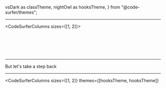   vsDark as classTheme,
  nightOwl as hooksTheme,
} from "@code-surfer/themes";



<Head>
  <title>React</title>
</Head>

---

<CodeSurferColumns sizes={[1, 2]}>

<Step subtitle="Here is a simple React component">

<GreetingLoader />

```jsx file=./src/greeting.1.1.js
```

</Step>

<Step subtitle="we want to make the 'name' editable">

<GreetingLoader />

```jsx 7 file=./src/greeting.1.1.js
```

</Step>

<Step subtitle="so we turn the component into a class">

<GreetingLoader version="class.1.1" />

```jsx file=./src/greeting.class.1.1.js
```

</Step>

<Step subtitle="add some state">

<GreetingLoader version="class.1.2" />

```jsx file=./src/greeting.class.1.2.js
```

</Step>

<Step subtitle="and add a change handler that calls setState">

<GreetingLoader version="class.1.3" />

```jsx 10:12,15:17,25 file=./src/greeting.class.1.3.js
```

</Step>

<Step subtitle="we can now edit the name and it should work">

<GreetingLoader version="class.1.3" />

```jsx 1:31 file=./src/greeting.class.1.3.js
```

</Step>

</CodeSurferColumns>

---

But let's take a step back

---

<CodeSurferColumns
  sizes={[1, 2]}
  themes={[hooksTheme, hooksTheme]}
>

<Step subtitle="what if we didn't have to write a class when we want to use state?">

<GreetingLoader theme={hooksTheme} />

```jsx file=./src/greeting.1.1.js
```

</Step>

</CodeSurferColumns>
